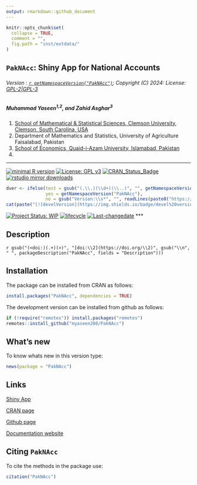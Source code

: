 ```yaml
---
output: rmarkdown::github_document
---
```


```r
knitr::opts_chunk$set(
  collapse = TRUE,
  comment = "",
  fig.path = "inst/extdata/"
)
```

## `PakNAcc`: Shiny App for National Accounts


###### Version : [`r getNamespaceVersion("PakNAcc")`](https://myaseen208.com/PakNAcc/); Copyright (C) 2024: License: [GPL-2|GPL-3](https://www.r-project.org/Licenses/)


##### *Muhammad Yaseen^1,2^, and Zahid Asghar^3^*

1. [School of Mathematical & Statistical Sciences, Clemson University, Clemson, South Carolina, USA](https://www.clemson.edu/science/academics/departments/mathstat/about/profiles/myaseen)
2. Department of Mathematics and Statistics, University of Agriculture Faisalabad, Pakistan
3. [School of Economics, Quaid-i-Azam University, Islamabad, Pakistan](https://zahidasghar.com/)
4. 

***

[![minimal R version](https://img.shields.io/badge/R>%3D-3.5.0-6666ff.svg)](https://cran.r-project.org/)
[![License: GPL v3](https://img.shields.io/badge/License-GPL%20v3-blue.svg)](https://www.gnu.org/licenses/gpl-3.0)
[![CRAN_Status_Badge](https://www.r-pkg.org/badges/version-last-release/PakNAcc)](https://cran.r-project.org/package=PakNAcc)
[![rstudio mirror downloads](https://cranlogs.r-pkg.org/badges/grand-total/PakNAcc?color=green)](https://CRAN.R-project.org/package=PakNAcc)
<!-- [![packageversion](https://img.shields.io/badge/Package%20version-0.2.3.3-orange.svg)](https://github.com/myaseen208/PakNAcc) -->

```r
dver <- ifelse(test = gsub("(.\\.)(\\d+)(\\..)", "", getNamespaceVersion("PakNAcc")) != "",
               yes = getNamespaceVersion("PakNAcc"),
               no = gsub("Version:\\s*", "", readLines(paste0("https://raw.githubusercontent.com/", "myaseen208/PakNAcc", "/master/DESCRIPTION"))[grep("Version:", readLines(paste0("https://raw.githubusercontent.com/", "myaseen208/PakNAcc", "/master/DESCRIPTION")))]))
cat(paste("[![develVersion](https://img.shields.io/badge/devel%20version-", dver, "-orange.svg)](https://github.com/myaseen208/PakNAcc)", sep = ""))
```

<!-- [![GitHub Download Count](https://github-basic-badges.herokuapp.com/downloads/myaseen208/PakNAcc/total.svg)] -->
[![Project Status: WIP](https://www.repostatus.org/badges/latest/inactive.svg)](https://www.repostatus.org/#inactive)
[![lifecycle](https://img.shields.io/badge/lifecycle-stable-brightgreen.svg)](https://lifecycle.r-lib.org/articles/stages.html#stable)
[![Last-changedate](https://img.shields.io/badge/last%20change-`r gsub('-', '--', Sys.Date())`-yellowgreen.svg)](https://github.com/myaseen208/PakNAcc)
***

## Description
`r gsub("(<doi:)(.+)(>)", "[doi:\\2](https://doi.org/\\2)", gsub("\\n", " ", packageDescription("PakNAcc", fields = "Description")))`

## Installation
The package can be installed from CRAN as follows:

```r
install.packages("PakNAcc", dependencies = TRUE)
```



The development version can be installed from github as follows:

```r
if (!require("remotes")) install.packages("remotes")
remotes::install_github("myaseen208/PakNAcc")
```



## What's new
To know whats new in this version type:

```r
news(package = "PakNAcc")
```

## Links

[Shiny App](https://myaseen208.shinyapps.io/PakNAcc/)

[CRAN page](https://cran.r-project.org/package=PakNAcc)

[Github page](https://github.com/myaseen208/PakNAcc)

[Documentation website](https://myaseen208.com/PakNAcc/)



## Citing `PakNAcc`
To cite the methods in the package use:


```r
citation("PakNAcc")
```
